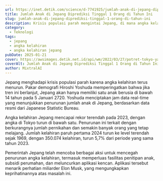 ```yaml
---
url: https://inet.detik.com/science/d-7741925/jumlah-anak-di-jepang-diprediksi-tinggal-1-orang-di-tahun-ini
title: Jumlah Anak di Jepang Diprediksi Tinggal 1 Orang di Tahun Ini
slug: jumlah-anak-di-jepang-diprediksi-tinggal-1-orang-di-tahun-ini
description: Krisis populasi parah mengintai Jepang, di mana angka kelahiran bayi terus menurun.
category:
  - Teknologi
tags:
  - jepang
  - angka kelahiran
  - angka kelahiran jepang
pubDate: 2025-01-21
cover: https://awsimages.detik.net.id/api/wm/2022/03/27/potret-tokyo-yang-kian-menawan-kala-bunga-sakura-bermekaran-6_169.jpeg?wid=54&w=650&v=1&t=jpeg
coverAlt: Jumlah Anak di Jepang Diprediksi Tinggal 1 Orang di Tahun Ini. Foto Getty Images/Carl Court
author: MixtralAI
---
```

Jepang menghadapi krisis populasi parah karena angka kelahiran terus menurun. Pakar demografi Hiroshi Yoshuda memperingatkan bahwa jika tren ini berlanjut, Jepang akan hanya memiliki satu anak berusia di bawah 14 tahun pada 5 Januari 2720. Yoshuda menciptakan jam data real-time yang menunjukkan penurunan jumlah anak di Jepang, berdasarkan data resmi dari Japanese Statistic Bureau.

Angka kelahiran Jepang mencapai rekor terendah pada 2023, dengan angka di Tokyo turun di bawah satu. Penurunan ini terkait dengan berkurangnya jumlah pernikahan dan semakin banyak orang yang tetap melajang. Jumlah kelahiran paruh pertama 2024 turun ke level terendah sejak 1969, dengan 350.074 kelahiran, turun 5,7% dari periode yang sama tahun 2023.

Pemerintah Jepang telah mencoba berbagai aksi untuk mencegah penurunan angka kelahiran, termasuk memperluas fasilitas penitipan anak, subsidi perumahan, dan meluncurkan aplikasi kencan. Aplikasi tersebut menarik perhatian miliarder Elon Musk, yang mengungkapkan keprihatinannya atas masalah ini.

